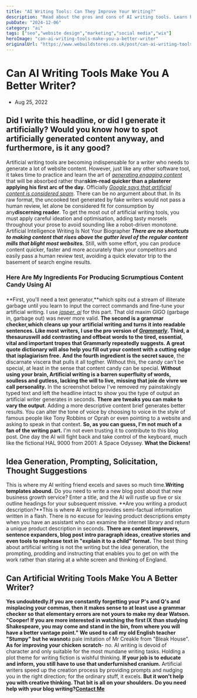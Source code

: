 ```yaml
---
title: "AI Writing Tools: Can They Improve Your Writing?"
description: "Read about the pros and cons of AI writing tools. Learn how AI can help you write with more panache, dash and brio than your competitors."
pubDate: "2024-12-06"
category: "ai"
tags: ["seo","website design","marketing","social media","wix"]
heroImage: "can-ai-writing-tools-make-you-a-better-writer"
originalUrl: "https://www.webuildstores.co.uk/post/can-ai-writing-tools-make-you-a-better-writer"
---
```




<BlogHeroImage src={heroImage} alt="AI Writing Tools: Can They Improve Your Writing?" />

# Can AI Writing Tools Make You A Better Writer?
 * Aug 25, 2022
## Did I write this headline, or did I generate it artificially? Would you know how to spot artificially generated content anyway, and furthermore, is it any good?
Artificial writing tools are becoming indispensable for a writer who needs to generate a lot of website content. However, just like any other software tool, it takes time to practice and learn the art of [_generating engaging content_](https://www.webuildstores.co.uk/blog-writing) that will be absorbed rather than**skim-read quicker than a plasterer applying his first arc of the day.**
Officially [_Google says that artificial content is considered spam_](https://www.searchenginejournal.com/google-says-ai-generated-content-is-against-guidelines/444916/). There can be no argument about that. In its raw format, the uncooked text generated by fake writers would not pass a human review, let alone be considered fit for consumption by any**discerning reader**.
To get the most out of artificial writing tools, you must apply careful ideation and optimisation, adding tasty morsels throughout your prose to avoid sounding like a robot-driven monotone.
Artificial Intelligence Writing Is Not Your Biographer
**_There are no shortcuts to making content that rises above the gutter level of the regular content mills that blight most websites._**
Still, with some effort, you can produce content quicker, faster and more accurately than your competitors and easily pass a human review test, avoiding a quick elevator trip to the basement of search engine results.
### Here Are My Ingredients For Producing Scrumptious Content Candy Using AI
###
**First, you'll need a text generator,**which spits out a stream of illiterate garbage until you learn to input the correct commands and fine-tune your artificial writing. I use [_jasper. ai_](https://www.jasper.ai) for this part. That old maxim GIGO (garbage in, garbage out) was never more valid.
**The second is a grammar checker,**which cleans up your artificial writing and turns it into readable sentences. Like most writers, I use the pro version of [_Grammarly_](https://www.grammarly.com).
**Third, a thesaurus**will add contrasting and offbeat words to the tired, essential, vital and important tropes that Grammarly repeatedly suggests. A great quote dictionary will also help you fill out your content with a cutting edge that is**plagiarism free.**
**And the fourth ingredient is the secret sauce**, the discarnate viscera that pulls it all togther.
Without this, the candy can't be special, at least in the sense that content candy can be special.
**Without using your brain, Artificial writing is a barren superfluity of words, soulless and gutless, lacking the will to live, missing that joie de vivre we call personality.**
In the screenshot below I've removed my painstakingly typed text and left the headline intact to show you the type of output an artificial writer generates in seconds.
**There are tweaks you can make to vary the output**. Adding a more descriptive content brief generates better results. You can alter the tone of voice by choosing to voice in the style of famous people like Tony Robbins or Oprah or even pointing to a website and asking to speak in that context.
**So, as you can guess, I'm not much of a fan of the writing part.**
I'm not even trusting it to contribute to this blog post. One day the AI will fight back and take control of the keyboard, much like the fictional HAL 9000 from 2001: A Space Odyssey.
**What the Dickens!**
## Idea Generation, Prompting, Solicitation, Thought Suggestions
This is where my AI writing friend excels and saves so much time.**Writing templates abound.**
Do you need to write a new blog post about that new business growth service? Enter a title, and the AI will rustle up five or six outline headings for your subsequent missive.
**Are you writing a product description?**This is where AI writing provides semi-factual information written in a flash.
There is no excuse for leaving product descriptions empty when you have an assistant who can examine the internet library and return a unique product description in seconds.
**There are content improvers, sentence expanders, blog post intro paragraph ideas, creative stories and even tools to rephrase text in "explain it to a child" format.**
The best thing about artificial writing is not the writing but the idea generation, the prompting, prodding and instructing that enables you to get on with the work rather than staring at a white screen and thinking of England.
## Can Artificial Writing Tools Make You A Better Writer?
**Yes undoubtedly.**If you are constantly forgetting your P's and Q's and misplacing your commas, then it makes sense to at least use a grammar checker so that elementary errors are not yours to make my dear Watson.
**"Cooper! If you are more interested in watching the first IX than studying Shakespeare, you may come and stand in the bin, from where you will have a better vantage point."**
We used to call my old English teacher "Stumpy" but he was**not**a pale imitation of Mr Creakle from "Bleak House".
**As for improving your chicken scratch**\- no. AI writing is devoid of character and only suitable for the most mundane writing tasks. Holding a plot theme for writing fiction is wishful thinking.
**If your job is to educate and inform, you still have to use that underfurnished cranium.**
Artificial writers speed up the creation process by providing prompts and nudging you in the right direction; for the ordinary stuff, it excels.
**But it won't help you with creative thinking. That bit is all on your shoulders.**
**Do you need help with your blog writing?**[**Contact Me**](https://www.webuildstores.co.uk/contact)
